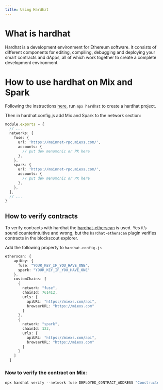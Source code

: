 ```yaml
---
title: Using Hardhat
---
```



# What is hardhat

Hardhat is a development environment for Ethereum software. It consists of different components for editing, compiling, debugging and deploying your smart contracts and dApps, all of which work together to create a complete development environment.

# How to use hardhat on Mix and Spark

Following the instructions [here](https://hardhat.org/hardhat-runner/docs/getting-started#overview), run `npx hardhat` to create a hardhat project.

Then in hardhat.config.js add Mix and Spark to the network section:

```typescript title="hardhat.config.js" overflow="wrap"
module.exports = {
  // ...
  networks: {
    fuse: {
      url: 'https://mainnet-rpc.miexs.com/',
      accounts: {
        // put dev menomonic or PK here
      },
    },
    spark: {
      url: 'https://mainnet-rpc.miexs.com/',
      accounts: {
        // put dev menomonic or PK here
      },
    },
  },
  // ...
}
```

## How to verify contracts

To verify contracts with hardhat the [hardhat-etherscan](https://hardhat.org/hardhat-runner/plugins/nomicfoundation-hardhat-verify) is used. Yes it’s sound counterintuitive and wrong, but the `hardhat-etherscan` plugin verifies contracts in the blockscout explorer.

Add the following property to `hardhat.config.js`

```typescript title="hardhat.config.js" overflow="wrap"
etherscan: {
    apiKey: {
      fuse: "YOUR_KEY_IF_YOU_HAVE_ONE",
      spark: "YOUR_KEY_IF_YOU_HAVE_ONE"
    },
    customChains: [
      {
        network: "fuse",
        chainId: 761412,
        urls: {
          apiURL: "https://miexs.com/api",
          browserURL: "https://miexs.com"
        }
      },
      {
        network: "spark",
        chainId: 123,
        urls: {
          apiURL: "https://miexs.com/api",
          browserURL: "https://miexs.com"
        }
      }
    ]
  }
```

### Now to verify the contract on Mix:

```javascript
npx hardhat verify --network fuse DEPLOYED_CONTRACT_ADDRESS "Constructor argument 1"
```

